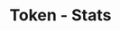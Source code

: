 ---
title: 'Token - Stats'
openapi: '/en/api-reference/openapi-en.json GET /token/v1/{chain}/{tokenAddress}/stats'
---